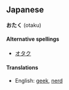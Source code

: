 ==Japanese==
'''おたく''' (otaku)

====Alternative spellings====
*[[オタク]]

====Translations====
*English: [[geek]], [[nerd]]